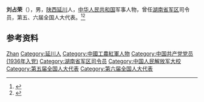 '''刘占荣'''（{{bd|1921年|7月1日|2020年|10月6日|catIdx=Liu}}），男，[[陕西|陕西]][[延川|延川]]人，[[中华人民共和国|中华人民共和国]]军事人物，曾任[[湖南省军区|湖南省军区]]司令员，第五、六届全国人大代表。<ref>{{Cite book|title=中华人民共和国职官志|author=何虎生, 李耀东, 向常福主编|publisher=中国社会出版社|year=2003|isbn=9787800883934|location=北京|pages=}}</ref><ref>{{Cite web|title=原湖南省军区司令员、老红军刘占荣逝世，享年100岁|url=https://www.thepaper.cn/newsDetail_forward_9492906|accessdate=2020-10-09|work=澎湃新闻}}</ref>

== 参考资料 ==
{{reflist}}

{{中国人物小作品}}

{{Authority control}}
{{DEFAULTSORT:Liu刘}}
[[Category:刘姓|Zhan]]
[[Category:延川人|Category:延川人]]
[[Category:中國工農紅軍人物|Category:中國工農紅軍人物]]
[[Category:中国共产党党员_(1936年入党)|Category:中国共产党党员 (1936年入党)]]
[[Category:湖南省军区司令员|Category:湖南省军区司令员]]
[[Category:中国人民解放军大校|Category:中国人民解放军大校]]
[[Category:第五届全国人大代表|Category:第五届全国人大代表]]
[[Category:第六届全国人大代表|Category:第六届全国人大代表]]